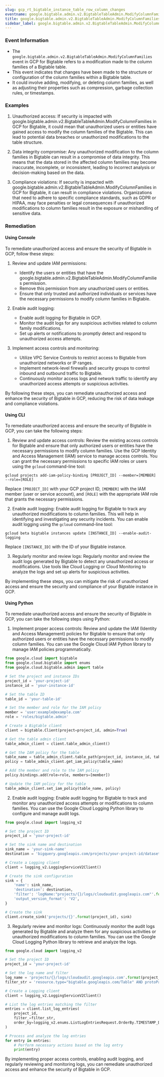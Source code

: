 ```yaml
--- 
slug: gcp_rt_bigtable_instance_table_row_column_changes
eventname: google.bigtable.admin.v2.BigtableTableAdmin.ModifyColumnFamilies
title: google.bigtable.admin.v2.BigtableTableAdmin.ModifyColumnFamilies
sidebar_label: google.bigtable.admin.v2.BigtableTableAdmin.ModifyColumnFamilies
---
```

                       
### Event Information

- The `google.bigtable.admin.v2.BigtableTableAdmin.ModifyColumnFamilies` event in GCP for Bigtable refers to a modification made to the column families of a Bigtable table.
- This event indicates that changes have been made to the structure or configuration of the column families within a Bigtable table.
- It could involve adding, modifying, or deleting column families, as well as adjusting their properties such as compression, garbage collection rules, or timestamps.


### Examples

1. Unauthorized access: If security is impacted with google.bigtable.admin.v2.BigtableTableAdmin.ModifyColumnFamilies in GCP for Bigtable, it could mean that unauthorized users or entities have gained access to modify the column families of the Bigtable. This can lead to potential data breaches or unauthorized modifications to the table structure.

2. Data integrity compromise: Any unauthorized modification to the column families in Bigtable can result in a compromise of data integrity. This means that the data stored in the affected column families may become inaccurate, incomplete, or inconsistent, leading to incorrect analysis or decision-making based on the data.

3. Compliance violations: If security is impacted with google.bigtable.admin.v2.BigtableTableAdmin.ModifyColumnFamilies in GCP for Bigtable, it can result in compliance violations. Organizations that need to adhere to specific compliance standards, such as GDPR or HIPAA, may face penalties or legal consequences if unauthorized modifications to column families result in the exposure or mishandling of sensitive data.

### Remediation

#### Using Console

To remediate unauthorized access and ensure the security of Bigtable in GCP, follow these steps:

1. Review and update IAM permissions: 
   - Identify the users or entities that have the google.bigtable.admin.v2.BigtableTableAdmin.ModifyColumnFamilies permission.
   - Remove this permission from any unauthorized users or entities.
   - Ensure that only trusted and authorized individuals or services have the necessary permissions to modify column families in Bigtable.

2. Enable audit logging:
   - Enable audit logging for Bigtable in GCP.
   - Monitor the audit logs for any suspicious activities related to column family modifications.
   - Set up alerts or notifications to promptly detect and respond to unauthorized access attempts.

3. Implement access controls and monitoring:
   - Utilize VPC Service Controls to restrict access to Bigtable from unauthorized networks or IP ranges.
   - Implement network-level firewalls and security groups to control inbound and outbound traffic to Bigtable.
   - Continuously monitor access logs and network traffic to identify any unauthorized access attempts or suspicious activities.

By following these steps, you can remediate unauthorized access and enhance the security of Bigtable in GCP, reducing the risk of data leakage and compliance violations.

#### Using CLI

To remediate unauthorized access and ensure the security of Bigtable in GCP, you can take the following steps:

1. Review and update access controls: Review the existing access controls for Bigtable and ensure that only authorized users or entities have the necessary permissions to modify column families. Use the GCP Identity and Access Management (IAM) service to manage access controls. You can grant the necessary permissions to specific IAM roles or users using the `gcloud` command-line tool:

```
gcloud projects add-iam-policy-binding [PROJECT_ID] --member=[MEMBER] --role=[ROLE]
```

Replace `[PROJECT_ID]` with your GCP project ID, `[MEMBER]` with the IAM member (user or service account), and `[ROLE]` with the appropriate IAM role that grants the necessary permissions.

2. Enable audit logging: Enable audit logging for Bigtable to track any unauthorized modifications to column families. This will help in identifying and investigating any security incidents. You can enable audit logging using the `gcloud` command-line tool:

```
gcloud beta bigtable instances update [INSTANCE_ID] --enable-audit-logging
```

Replace `[INSTANCE_ID]` with the ID of your Bigtable instance.

3. Regularly monitor and review logs: Regularly monitor and review the audit logs generated by Bigtable to detect any unauthorized access or modifications. Use tools like Cloud Logging or Cloud Monitoring to analyze the logs and set up alerts for suspicious activities.

By implementing these steps, you can mitigate the risk of unauthorized access and ensure the security and compliance of your Bigtable instance in GCP.

#### Using Python

To remediate unauthorized access and ensure the security of Bigtable in GCP, you can take the following steps using Python:

1. Implement proper access controls: Review and update the IAM (Identity and Access Management) policies for Bigtable to ensure that only authorized users or entities have the necessary permissions to modify column families. You can use the Google Cloud IAM Python library to manage IAM policies programmatically.

```python
from google.cloud import bigtable
from google.cloud.bigtable import enums
from google.cloud.bigtable.admin import table

# Set the project and instance IDs
project_id = 'your-project-id'
instance_id = 'your-instance-id'

# Set the table ID
table_id = 'your-table-id'

# Set the member and role for the IAM policy
member = 'user:example@example.com'
role = 'roles/bigtable.admin'

# Create a Bigtable client
client = bigtable.Client(project=project_id, admin=True)

# Get the table admin client
table_admin_client = client.table_admin_client()

# Get the IAM policy for the table
table_name = table_admin_client.table_path(project_id, instance_id, table_id)
policy = table_admin_client.get_iam_policy(table_name)

# Add the member and role to the IAM policy
policy.bindings.add(role=role, members=[member])

# Update the IAM policy for the table
table_admin_client.set_iam_policy(table_name, policy)
```

2. Enable audit logging: Enable audit logging for Bigtable to track and monitor any unauthorized access attempts or modifications to column families. You can use the Google Cloud Logging Python library to configure and manage audit logs.

```python
from google.cloud import logging_v2

# Set the project ID
project_id = 'your-project-id'

# Set the sink name and destination
sink_name = 'your-sink-name'
destination = 'bigquery.googleapis.com/projects/your-project-id/datasets/your-dataset-id'

# Create a Logging client
client = logging_v2.LoggingServiceV2Client()

# Create the sink configuration
sink = {
    'name': sink_name,
    'destination': destination,
    'filter': 'logName:"projects/{}/logs/cloudaudit.googleapis.com"'.format(project_id),
    'output_version_format': 'V2',
}

# Create the sink
client.create_sink('projects/{}'.format(project_id), sink)
```

3. Regularly review and monitor logs: Continuously monitor the audit logs generated by Bigtable and analyze them for any suspicious activities or unauthorized modifications to column families. You can use the Google Cloud Logging Python library to retrieve and analyze the logs.

```python
from google.cloud import logging_v2

# Set the project ID
project_id = 'your-project-id'

# Set the log name and filter
log_name = 'projects/{}/logs/cloudaudit.googleapis.com'.format(project_id)
filter_str = 'resource.type="bigtable.googleapis.com/Table" AND protoPayload.methodName="google.bigtable.admin.v2.BigtableTableAdmin.ModifyColumnFamilies"'

# Create a Logging client
client = logging_v2.LoggingServiceV2Client()

# List the log entries matching the filter
entries = client.list_log_entries(
    project_id,
    filter_=filter_str,
    order_by=logging_v2.enums.ListLogEntriesRequest.OrderBy.TIMESTAMP_DESCENDING
)

# Process and analyze the log entries
for entry in entries:
    # Perform necessary actions based on the log entry
    print(entry)
```

By implementing proper access controls, enabling audit logging, and regularly reviewing and monitoring logs, you can remediate unauthorized access and enhance the security of Bigtable in GCP.


 